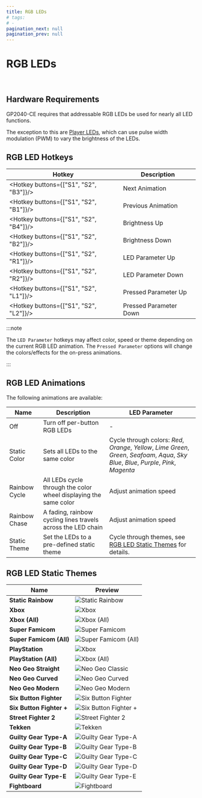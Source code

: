 ```yaml
---
title: RGB LEDs
# tags:
# - 
pagination_next: null
pagination_prev: null
---
```



# RGB LEDs

<InputLabelSelector />
<br />

## Hardware Requirements

GP2040-CE requires that addressable RGB LEDs be used for nearly all LED functions.

The exception to this are [Player LEDs](./add-ons/player-number.md), which can use pulse width modulation (PWM) to vary the brightness of the LEDs.

## RGB LED Hotkeys

| Hotkey | Description |
| - | - |
| <Hotkey buttons={["S1", "S2", "B3"]}/> | Next Animation |
| <Hotkey buttons={["S1", "S2", "B1"]}/> | Previous Animation |
| <Hotkey buttons={["S1", "S2", "B4"]}/> | Brightness Up |
| <Hotkey buttons={["S1", "S2", "B2"]}/> | Brightness Down |
| <Hotkey buttons={["S1", "S2", "R1"]}/> | LED Parameter Up |
| <Hotkey buttons={["S1", "S2", "R2"]}/> | LED Parameter Down |
| <Hotkey buttons={["S1", "S2", "L1"]}/> | Pressed Parameter Up |
| <Hotkey buttons={["S1", "S2", "L2"]}/> | Pressed Parameter Down |

:::note

The `LED Parameter` hotkeys may affect color, speed or theme depending on the current RGB LED animation. The `Pressed Parameter` options will change the colors/effects for the on-press animations.

:::

## RGB LED Animations

The following animations are available:

| Name | Description | LED Parameter |
| - | - | - |
| Off | Turn off per-button RGB LEDs | - |
| Static Color | Sets all LEDs to the same color | Cycle through colors: *Red*, *Orange*, *Yellow*, *Lime Green*, *Green*, *Seafoam*, *Aqua*, *Sky Blue*, *Blue*, *Purple*, *Pink*, *Magenta* |
| Rainbow Cycle | All LEDs cycle through the color wheel displaying the same color | Adjust animation speed |
| Rainbow Chase | A fading, rainbow cycling lines travels across the LED chain | Adjust animation speed |
| Static Theme | Set the LEDs to a pre-defined static theme | Cycle through themes, see [RGB LED Static Themes](#rgb-led-static-themes) for details. |

## RGB LED Static Themes

| Name | Preview |
| - | - |
| **Static Rainbow** | ![Static Rainbow](./assets/images/led-themes/static-rainbow.png) |
| **Xbox** | ![Xbox](./assets/images/led-themes/xbox.png) |
| **Xbox (All)** | ![Xbox (All)](./assets/images/led-themes/xbox-all.png) |
| **Super Famicom** | ![Super Famicom](./assets/images/led-themes/super-famicom.png) |
| **Super Famicom (All)** | ![Super Famicom (All)](./assets/images/led-themes/super-famicom-all.png) |
| **PlayStation** | ![Xbox](./assets/images/led-themes/playstation.png) |
| **PlayStation (All)** | ![Xbox (All)](./assets/images/led-themes/playstation-all.png) |
| **Neo Geo Straight** | ![Neo Geo Classic](./assets/images/led-themes/neogeo-straight.png) |
| **Neo Geo Curved** | ![Neo Geo Curved](./assets/images/led-themes/neogeo-curved.png) |
| **Neo Geo Modern** | ![Neo Geo Modern](./assets/images/led-themes/neogeo-modern.png) |
| **Six Button Fighter** | ![Six Button Fighter](./assets/images/led-themes/six-button-fighter.png) |
| **Six Button Fighter +** | ![Six Button Fighter +](./assets/images/led-themes/six-button-fighter-plus.png) |
| **Street Fighter 2** | ![Street Fighter 2](./assets/images/led-themes/street-fighter-2.png) |
| **Tekken** | ![Tekken](./assets/images/led-themes/tekken.png) |
| **Guilty Gear Type-A** | ![Guilty Gear Type-A](./assets/images/led-themes/guilty-gear-type-a.png) |
| **Guilty Gear Type-B** | ![Guilty Gear Type-B](./assets/images/led-themes/guilty-gear-type-b.png) |
| **Guilty Gear Type-C** | ![Guilty Gear Type-C](./assets/images/led-themes/guilty-gear-type-c.png) |
| **Guilty Gear Type-D** | ![Guilty Gear Type-D](./assets/images/led-themes/guilty-gear-type-d.png) |
| **Guilty Gear Type-E** | ![Guilty Gear Type-E](./assets/images/led-themes/guilty-gear-type-e.png) |
| **Fightboard** | ![Fightboard](./assets/images/led-themes/fightboard.png) |
